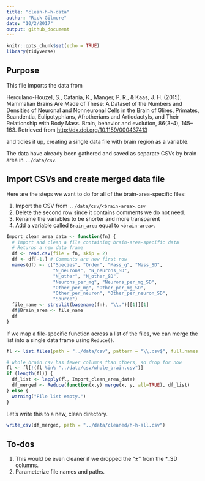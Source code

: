 ```yaml
---
title: "clean-h-h-data"
author: "Rick Gilmore"
date: "10/2/2017"
output: github_document
---
```


```r
knitr::opts_chunk$set(echo = TRUE)
library(tidyverse)
```

## Purpose

This file imports the data from 

Herculano-Houzel, S., Catania, K., Manger, P. R., & Kaas, J. H. (2015). Mammalian Brains Are Made of These: A Dataset of the Numbers and Densities of Neuronal and Nonneuronal Cells in the Brain of Glires, Primates, Scandentia, Eulipotyphlans, Afrotherians and Artiodactyls, and Their Relationship with Body Mass. Brain, behavior and evolution, 86(3-4), 145–163. Retrieved from <http://dx.doi.org/10.1159/000437413>

and tidies it up, creating a single data file with brain region as a variable.

The data have already been gathered and saved as separate CSVs by brain area in `../data/csv`.

## Import CSVs and create merged data file

Here are the steps we want to do for all of the brain-area-specific files:

1. Import the CSV from `../data/csv/<brain-area>.csv`
2. Delete the second row since it contains comments we do not need.
3. Rename the variables to be shorter and more transparent
4. Add a variable called `Brain_area` equal to `<brain-area>`.

```r
Import_clean_area_data <- function(fn) {
  # Import and clean a file containing brain-area-specific data
  # Returns a new data frame
  df <- read.csv(file = fn, skip = 2)
  df <- df[-1,] # Comments are now first row
  names(df) <- c("Species", "Order", "Mass_g", "Mass_SD", 
                 "N_neurons", "N_neurons_SD",
                 "N_other", "N_other_SD",
                 "Neurons_per_mg", "Neurons_per_mg_SD",
                 "Other_per_mg", "Other_per_mg_SD",
                 "Other_per_neuron", "Other_per_neuron_SD",
                 "Source")
  file_name <- strsplit(basename(fn), "\\.")[[1]][1]
  df$Brain_area <- file_name
  df
}
```

If we map a file-specific function across a list of the files, we can merge the list into a single data frame using `Reduce()`.

```r
fl <- list.files(path = "../data/csv", pattern = "\\.csv$", full.names = TRUE)

# whole_brain.csv has fewer columns than others, so drop for now
fl <- fl[!(fl %in% "../data/csv/whole_brain.csv")]
if (length(fl)) {
  df_list <- lapply(fl, Import_clean_area_data)
  df_merged <- Reduce(function(x,y) merge(x, y, all=TRUE), df_list)
} else {
  warning("File list empty.")
}
```

Let's write this to a new, clean directory.

```r
write_csv(df_merged, path = "../data/cleaned/h-h-all.csv")
```

## To-dos

1. This would be even cleaner if we dropped the "± " from the *_SD columns.
2. Parameterize file names and paths.